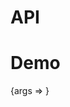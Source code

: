 
<Meta title="Packages/Schedule" component={ScheduleContainer} />

# API

<ArgsTable />

# Demo

<Canvas>
  <Story
    name="Schedule"
    args={{ as: 'hook', delayMS: 750, duration: 1250, loop: true }}
    argTypes={{
      as: { options: ['container', 'hook'], control: 'radio', table: { category: 'Story' } }
    }}
  >
    {args => <ScheduleStory {...args} />}
  </Story>
</Canvas>
